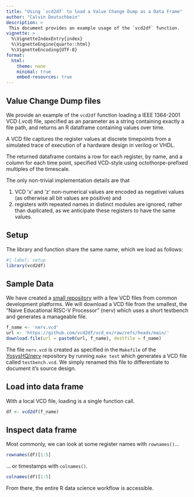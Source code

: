 ```yaml
---
title: "Using `vcd2df` to load a Value Change Dump as a Data Frame"
author: "Calvin Deutschbein"
description: >
 This document provides an example usage of the `vcd2df` function.
vignette: >
  %\VignetteIndexEntry{index}
  %\VignetteEngine{quarto::html}
  %\VignetteEncoding{UTF-8}
format: 
  html:
    theme: none
    minimal: true
    embed-resources: true
---
```


## Value Change Dump files

We provide an example of the `vcd2df` function loading a IEEE 1364-2001 
VCD (.vcd) file, specified as an parameter as a string containing exactly 
a file path, and returns an R dataframe containing values over time.
  
A VCD file captures the register values at discrete timepoints from a 
simulated trace of execution of a hardware design in verilog or VHDL.

The returned dataframe contains a row for each register, by name, and a
column for each time point, specified VCD-style using octothorpe-prefixed 
multiples of the timescale. 

The only non-trivial implementation details are that

1. VCD 'x' and 'z' non-numerical values are encoded as negativei values 
(as otherwise all bit values are positive) and 
2. registers with repeated names in distinct modules are ignored, rather 
than duplicated, as we anticipate these registers to have the same values.

## Setup 

The library and function share the same name, which we load as follows:


```r
#| label: setup
library(vcd2df)
```

## Sample Data

We have created a [small repository](https://github.com/vcd2df/vcd_ex) with a
few VCD files from common development platforms. We will download a 
VCD file from the smallest, the "Naive Educational RISC-V Processor"
(nerv) which uses a short testbench and generates a manageable file.

```r
f_name <- 'nerv.vcd'
url <- 'https://github.com/vcd2df/vcd_ex/raw/refs/heads/main/'
download.file(url = paste0(url, f_name), destfile = f_name)
```

The file `nerv.vcd` is created as specified in the `Makefile` of the
[YosysHQ/nerv](https://github.com/YosysHQ/nerv) repository by running
`make test` which generates a VCD file called `testbench.vcd`. We simply
renamed this file to differentiate to document it's source design.

## Load into data frame

With a local VCD file, loading is a single function call.

```r
df <- vcd2df(f_name)
```

## Inspect data frame

Most commonly, we can look at some register names with `rownames()`... 
```r
rownames(df)[1:5]
```


... or timestamps with `colnames()`.

```r
colnames(df)[1:5]
```


From there, the entire R data science workflow is accessible.
